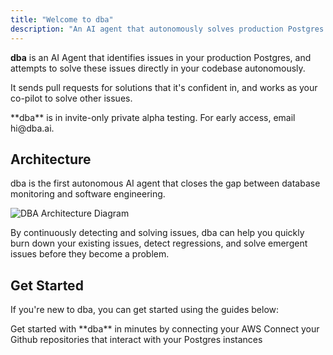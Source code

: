 ```yaml
---
title: "Welcome to dba"
description: "An AI agent that autonomously solves production Postgres issues"
---
```


**dba** is an AI Agent that identifies issues in your production Postgres, and
attempts to solve these issues directly in your codebase autonomously.

It sends pull requests for solutions that it's confident in, and works as your co-pilot to solve other issues.

<Info>
  **dba** is in invite-only private alpha testing. For early access, email
  hi@dba.ai.
</Info>

## Architecture

dba is the first autonomous AI agent that closes the gap between database monitoring and software engineering.

<Frame>
  <img
    src="images/dba_architecture.png"
    alt="DBA Architecture Diagram"
    style={{ borderRadius: "0.5rem" }}
  />
</Frame>

By continuously detecting and solving issues, dba can help you quickly burn down your existing issues, detect regressions, and solve emergent issues before they become a problem.

## Get Started

If you're new to dba, you can get started using the guides below:

<CardGroup cols={2}>
  <Card title="AWS" icon="aws" href="integrations/aws">
    Get started with **dba** in minutes by connecting your AWS
  </Card>
  <Card title="Github" icon="github" href="integrations/github">
    Connect your Github repositories that interact with your Postgres instances
  </Card>
</CardGroup>
